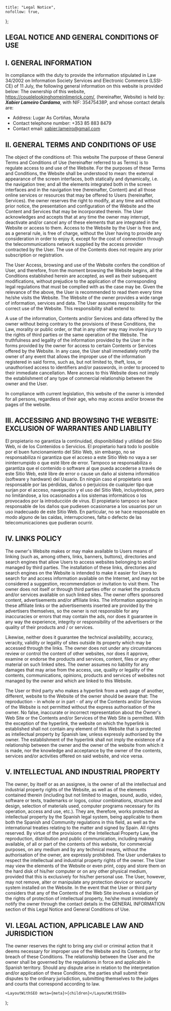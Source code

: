 
    title: "Legal Notice",
    nofollow: true,
};

## LEGAL NOTICE AND GENERAL CONDITIONS OF USE

## I. GENERAL INFORMATION

In compliance with the duty to provide the information stipulated in Law 34/2002 on Information Society Services and Electronic Commerce (LSSI-CE) of 11 July, the following general information on this website is provided below:
The ownership of this website, https://couplelookinghomeinlimerick.com/, (hereinafter, Website) is held by: **_Xabier Lameiro Cardama_**, with NIF: 35475438P, and whose contact details are:

-   Address: Lugar As Cortiñas, Moraña
-   Contact telephone number: +353 85 883 8479
-   Contact email: xabier.lameiro@gmail.com

## II. GENERAL TERMS AND CONDITIONS OF USE

The object of the conditions of: This website
The purpose of these General Terms and Conditions of Use (hereinafter referred to as Terms) is to regulate access to and use of the Website. For the purposes of these Terms and Conditions, the Website shall be understood to mean: the external appearance of the screen interfaces, both statically and dynamically, i.e. the navigation tree; and all the elements integrated both in the screen interfaces and in the navigation tree (hereinafter, Content) and all those online services or resources that may be offered to Users (hereinafter, Services).
the owner reserves the right to modify, at any time and without prior notice, the presentation and configuration of the Website and the Content and Services that may be incorporated therein. The User acknowledges and accepts that at any time the owner may interrupt, deactivate and/or cancel any of these elements that are integrated in the Website or access to them.
Access to the Website by the User is free and, as a general rule, is free of charge, without the User having to provide any consideration in order to enjoy it, except for the cost of connection through the telecommunications network supplied by the access provider contracted by the User.
The use of the Contents does not require any prior subscription or registration.

The User
Access, browsing and use of the Website confers the condition of User, and therefore, from the moment browsing the Website begins, all the Conditions established herein are accepted, as well as their subsequent modifications, without prejudice to the application of the corresponding legal regulations that must be complied with as the case may be. Given the relevance of the above, the User is recommended to read them every time he/she visits the Website.
The Website of the owner provides a wide range of information, services and data. The User assumes responsibility for the correct use of the Website. This responsibility shall extend to:

A use of the information, Contents and/or Services and data offered by the owner without being contrary to the provisions of these Conditions, the Law, morality or public order, or that in any other way may involve injury to the rights of third parties or the same operation of the Website.
The truthfulness and legality of the information provided by the User in the forms provided by the owner for access to certain Contents or Services offered by the Website. In any case, the User shall immediately notify the owner of any event that allows the improper use of the information registered in said forms, such as, but not limited to, theft, loss, or unauthorised access to identifiers and/or passwords, in order to proceed to their immediate cancellation.
Mere access to this Website does not imply the establishment of any type of commercial relationship between the owner and the User.

In compliance with current legislation, this website of the owner is intended for all persons, regardless of their age, who may access and/or browse the pages of the website.

## III. ACCESSING AND BROWSING THE WEBSITE: EXCLUSION OF WARRANTIES AND LIABILITY

El propietario no garantiza la continuidad, disponibilidad y utilidad del Sitio Web, ni de los Contenidos o Servicios. El propietario hará todo lo posible por el buen funcionamiento del Sitio Web, sin embargo, no se responsabiliza ni garantiza que el acceso a este Sitio Web no vaya a ser ininterrumpido o que esté libre de error.
Tampoco se responsabiliza o garantiza que el contenido o software al que pueda accederse a través de este Sitio Web, esté libre de error o cause un daño al sistema informático (software y hardware) del Usuario. En ningún caso el propietario será responsable por las pérdidas, daños o perjuicios de cualquier tipo que surjan por el acceso, navegación y el uso del Sitio Web, incluyéndose, pero no limitándose, a los ocasionados a los sistemas informáticos o los provocados por la introducción de virus.
El propietario tampoco se hace responsable de los daños que pudiesen ocasionarse a los usuarios por un uso inadecuado de este Sitio Web. En particular, no se hace responsable en modo alguno de las caídas, interrupciones, falta o defecto de las telecomunicaciones que pudieran ocurrir.

## IV. LINKS POLICY

The owner's Website makes or may make available to Users means of linking (such as, among others, links, banners, buttons), directories and search engines that allow Users to access websites belonging to and/or managed by third parties.
The installation of these links, directories and search engines on the Website is intended to make it easier for Users to search for and access information available on the Internet, and may not be considered a suggestion, recommendation or invitation to visit them.
The owner does not itself or through third parties offer or market the products and/or services available on such linked sites.
The owner offers sponsored content, advertisements and/or affiliate links. The information appearing in these affiliate links or the advertisements inserted are provided by the advertisers themselves, so the owner is not responsible for any inaccuracies or errors that may contain the ads, nor does it guarantee in any way the experience, integrity or responsibility of the advertisers or the quality of their products and / or services.

Likewise, neither does it guarantee the technical availability, accuracy, veracity, validity or legality of sites outside its property which may be accessed through the links.
The owner does not under any circumstances review or control the content of other websites, nor does it approve, examine or endorse the products and services, content, files or any other material on such linked sites.
The owner assumes no liability for any damages that may arise from the access, use, quality or legality of the contents, communications, opinions, products and services of websites not managed by the owner and which are linked to this Website.

The User or third party who makes a hyperlink from a web page of another, different, website to the Website of the owner should be aware that:
The reproduction - in whole or in part - of any of the Contents and/or Services of the Website is not permitted without the express authorisation of the owner.
No false, inaccurate or incorrect representation about the Owner's Web Site or the Contents and/or Services of the Web Site is permitted.
With the exception of the hyperlink, the website on which the hyperlink is established shall not contain any element of this Website that is protected as intellectual property by Spanish law, unless expressly authorised by the owner.
The establishment of the hyperlink shall not imply the existence of a relationship between the owner and the owner of the website from which it is made, nor the knowledge and acceptance by the owner of the contents, services and/or activities offered on said website, and vice versa.

## V. INTELLECTUAL AND INDUSTRIAL PROPERTY

The owner, by itself or as an assignee, is the owner of all the intellectual and industrial property rights of the Website, as well as of the elements contained therein (including but not limited to images, sound, audio, video, software or texts, trademarks or logos, colour combinations, structure and design, selection of materials used, computer programs necessary for its operation, access and use, etc.). They are, therefore, works protected as intellectual property by the Spanish legal system, being applicable to them both the Spanish and Community regulations in this field, as well as the international treaties relating to the matter and signed by Spain.
All rights reserved. By virtue of the provisions of the Intellectual Property Law, the reproduction, distribution and public communication, including making available, of all or part of the contents of this website, for commercial purposes, on any medium and by any technical means, without the authorisation of the owner, are expressly prohibited.
The User undertakes to respect the intellectual and industrial property rights of the owner. The User may view the elements of the Website or even print, copy and store them on the hard disk of his/her computer or on any other physical medium, provided that this is exclusively for his/her personal use. The User, however, may not remove, alter or manipulate any protection device or security system installed on the Website.
In the event that the User or third party considers that any of the Contents of the Web Site involves a violation of the rights of protection of intellectual property, he/she must immediately notify the owner through the contact details in the GENERAL INFORMATION section of this Legal Notice and General Conditions of Use.

## VI. LEGAL ACTION, APPLICABLE LAW AND JURISDICTION

The owner reserves the right to bring any civil or criminal action that it deems necessary for improper use of the Website and its Contents, or for breach of these Conditions.
The relationship between the User and the owner shall be governed by the regulations in force and applicable in Spanish territory. Should any dispute arise in relation to the interpretation and/or application of these Conditions, the parties shall submit their disputes to the ordinary jurisdiction, submitting themselves to the judges and courts that correspond according to law.

    <LayoutWithSEO meta={meta}>{children}</LayoutWithSEO>
);
